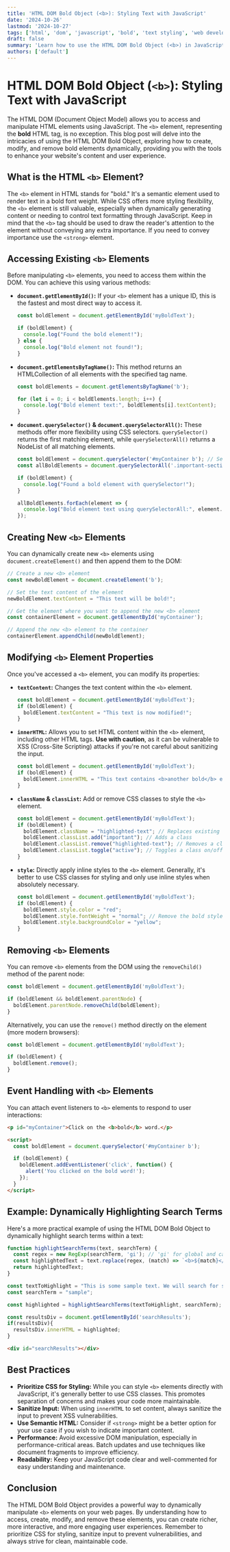 ```yaml
---
title: 'HTML DOM Bold Object (<b>): Styling Text with JavaScript'
date: '2024-10-26'
lastmod: '2024-10-27'
tags: ['html', 'dom', 'javascript', 'bold', 'text styling', 'web development', 'bold object']
draft: false
summary: 'Learn how to use the HTML DOM Bold Object (<b>) in JavaScript to dynamically bold text on your website. Explore methods for creating, modifying, and removing bold elements for enhanced user experience and dynamic content.'
authors: ['default']
---
```


# HTML DOM Bold Object (`<b>`): Styling Text with JavaScript

The HTML DOM (Document Object Model) allows you to access and manipulate HTML elements using JavaScript.  The `<b>` element, representing the **bold** HTML tag, is no exception. This blog post will delve into the intricacies of using the HTML DOM Bold Object, exploring how to create, modify, and remove bold elements dynamically, providing you with the tools to enhance your website's content and user experience.

## What is the HTML `<b>` Element?

The `<b>` element in HTML stands for "bold."  It's a semantic element used to render text in a bold font weight. While CSS offers more styling flexibility, the `<b>` element is still valuable, especially when dynamically generating content or needing to control text formatting through JavaScript.  Keep in mind that the `<b>` tag should be used to draw the reader's attention to the element without conveying any extra importance. If you need to convey importance use the `<strong>` element.

## Accessing Existing `<b>` Elements

Before manipulating `<b>` elements, you need to access them within the DOM. You can achieve this using various methods:

*   **`document.getElementById()`:**  If your `<b>` element has a unique ID, this is the fastest and most direct way to access it.

    ```javascript
    const boldElement = document.getElementById('myBoldText');

    if (boldElement) {
      console.log("Found the bold element!");
    } else {
      console.log("Bold element not found!");
    }
    ```

*   **`document.getElementsByTagName()`:** This method returns an HTMLCollection of all elements with the specified tag name.

    ```javascript
    const boldElements = document.getElementsByTagName('b');

    for (let i = 0; i < boldElements.length; i++) {
      console.log("Bold element text:", boldElements[i].textContent);
    }
    ```

*   **`document.querySelector()` & `document.querySelectorAll()`:** These methods offer more flexibility using CSS selectors. `querySelector()` returns the first matching element, while `querySelectorAll()` returns a NodeList of all matching elements.

    ```javascript
    const boldElement = document.querySelector('#myContainer b'); // Selects the first <b> within #myContainer
    const allBoldElements = document.querySelectorAll('.important-section b'); // Selects all <b> within elements with class 'important-section'

    if (boldElement) {
      console.log("Found a bold element with querySelector!");
    }

    allBoldElements.forEach(element => {
      console.log("Bold element text using querySelectorAll:", element.textContent);
    });
    ```

## Creating New `<b>` Elements

You can dynamically create new `<b>` elements using `document.createElement()` and then append them to the DOM:

```javascript
// Create a new <b> element
const newBoldElement = document.createElement('b');

// Set the text content of the element
newBoldElement.textContent = "This text will be bold!";

// Get the element where you want to append the new <b> element
const containerElement = document.getElementById('myContainer');

// Append the new <b> element to the container
containerElement.appendChild(newBoldElement);

```

## Modifying `<b>` Element Properties

Once you've accessed a `<b>` element, you can modify its properties:

*   **`textContent`:**  Changes the text content within the `<b>` element.

    ```javascript
    const boldElement = document.getElementById('myBoldText');
    if (boldElement) {
      boldElement.textContent = "This text is now modified!";
    }
    ```

*   **`innerHTML`:** Allows you to set HTML content within the `<b>` element, including other HTML tags. **Use with caution**, as it can be vulnerable to XSS (Cross-Site Scripting) attacks if you're not careful about sanitizing the input.

    ```javascript
    const boldElement = document.getElementById('myBoldText');
    if (boldElement) {
      boldElement.innerHTML = "This text contains <b>another bold</b> element!"; // Nesting b tags. Avoid overly complex nesting.
    }
    ```

*   **`className` & `classList`:**  Add or remove CSS classes to style the `<b>` element.

    ```javascript
    const boldElement = document.getElementById('myBoldText');
    if (boldElement) {
      boldElement.className = "highlighted-text"; // Replaces existing classes
      boldElement.classList.add("important"); // Adds a class
      boldElement.classList.remove("highlighted-text"); // Removes a class
      boldElement.classList.toggle("active"); // Toggles a class on/off
    }
    ```

*   **`style`:**  Directly apply inline styles to the `<b>` element.  Generally, it's better to use CSS classes for styling and only use inline styles when absolutely necessary.

    ```javascript
    const boldElement = document.getElementById('myBoldText');
    if (boldElement) {
      boldElement.style.color = "red";
      boldElement.style.fontWeight = "normal"; // Remove the bold style
      boldElement.style.backgroundColor = "yellow";
    }
    ```

## Removing `<b>` Elements

You can remove `<b>` elements from the DOM using the `removeChild()` method of the parent node:

```javascript
const boldElement = document.getElementById('myBoldText');

if (boldElement && boldElement.parentNode) {
  boldElement.parentNode.removeChild(boldElement);
}
```

Alternatively, you can use the `remove()` method directly on the element (more modern browsers):

```javascript
const boldElement = document.getElementById('myBoldText');

if (boldElement) {
  boldElement.remove();
}
```

## Event Handling with `<b>` Elements

You can attach event listeners to `<b>` elements to respond to user interactions:

```html
<p id="myContainer">Click on the <b>bold</b> word.</p>

<script>
  const boldElement = document.querySelector('#myContainer b');

  if (boldElement) {
    boldElement.addEventListener('click', function() {
      alert('You clicked on the bold word!');
    });
  }
</script>
```

## Example: Dynamically Highlighting Search Terms

Here's a more practical example of using the HTML DOM Bold Object to dynamically highlight search terms within a text:

```javascript
function highlightSearchTerms(text, searchTerm) {
  const regex = new RegExp(searchTerm, 'gi'); // 'gi' for global and case-insensitive search
  const highlightedText = text.replace(regex, (match) => `<b>${match}</b>`);
  return highlightedText;
}

const textToHighlight = "This is some sample text. We will search for sample.";
const searchTerm = "sample";

const highlighted = highlightSearchTerms(textToHighlight, searchTerm);

const resultsDiv = document.getElementById('searchResults');
if(resultsDiv){
  resultsDiv.innerHTML = highlighted;
}
```

```html
<div id="searchResults"></div>
```

## Best Practices

*   **Prioritize CSS for Styling:**  While you can style `<b>` elements directly with JavaScript, it's generally better to use CSS classes. This promotes separation of concerns and makes your code more maintainable.
*   **Sanitize Input:**  When using `innerHTML` to set content, always sanitize the input to prevent XSS vulnerabilities.
*   **Use Semantic HTML:**  Consider if `<strong>` might be a better option for your use case if you wish to indicate important content.
*   **Performance:**  Avoid excessive DOM manipulation, especially in performance-critical areas. Batch updates and use techniques like document fragments to improve efficiency.
*   **Readability:**  Keep your JavaScript code clear and well-commented for easy understanding and maintenance.

## Conclusion

The HTML DOM Bold Object provides a powerful way to dynamically manipulate `<b>` elements on your web pages. By understanding how to access, create, modify, and remove these elements, you can create richer, more interactive, and more engaging user experiences.  Remember to prioritize CSS for styling, sanitize input to prevent vulnerabilities, and always strive for clean, maintainable code.